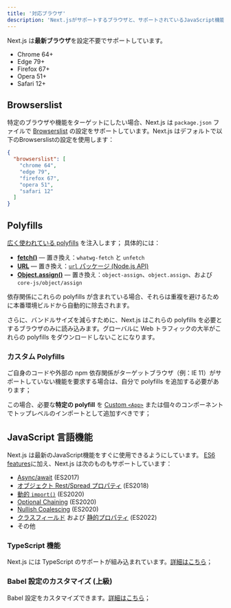 ```yaml
---
title: '対応ブラウザ'
description: 'Next.jsがサポートするブラウザと、サポートされているJavaScript機能について。'
---
```


Next.js は**最新ブラウザ**を設定不要でサポートしています。

- Chrome 64+
- Edge 79+
- Firefox 67+
- Opera 51+
- Safari 12+

## Browserslist

特定のブラウザや機能をターゲットにしたい場合、Next.js は `package.json` ファイルで [Browserslist](https://browsersl.ist) の設定をサポートしています。Next.js はデフォルトで以下のBrowserslistの設定を使用します：

```json title="package.json"
{
  "browserslist": [
    "chrome 64",
    "edge 79",
    "firefox 67",
    "opera 51",
    "safari 12"
  ]
}
```

## Polyfills

[広く使われている polyfills](https://github.com/vercel/next.js/blob/canary/packages/next-polyfill-nomodule/src/index.js) を注入します； 具体的には：

- [**fetch()**](https://developer.mozilla.org/docs/Web/API/Fetch_API) — 置き換え：`whatwg-fetch` と `unfetch`
- [**URL**](https://developer.mozilla.org/docs/Web/API/URL) — 置き換え：[`url` パッケージ (Node.js API)](https://nodejs.org/api/url.html)
- [**Object.assign()**](https://developer.mozilla.org/docs/Web/JavaScript/Reference/Global_Objects/Object/assign) — 置き換え：`object-assign`、`object.assign`、および `core-js/object/assign`

依存関係にこれらの polyfills が含まれている場合、それらは重複を避けるために本番環境ビルドから自動的に除去されます。

さらに、バンドルサイズを減らすために、Next.js はこれらの polyfills を必要とするブラウザのみに読み込みます。グローバルに Web トラフィックの大半がこれらの polyfills をダウンロードしないことになります。

### カスタム Polyfills

ご自身のコードや外部の npm 依存関係がターゲットブラウザ（例：IE 11）がサポートしていない機能を要求する場合は、自分で polyfills を追加する必要があります；

この場合、必要な**特定の polyfill** を [Custom `<App>`](/docs/pages/building-your-application/routing/custom-app) または個々のコンポーネントでトップレベルのインポートとして追加すべきです；

## JavaScript 言語機能

Next.js は最新のJavaScript機能をすぐに使用できるようにしています。 [ES6 features](https://github.com/lukehoban/es6features)に加え、Next.js は次のものもサポートしています：

- [Async/await](https://github.com/tc39/ecmascript-asyncawait) (ES2017)
- [オブジェクト Rest/Spread プロパティ](https://github.com/tc39/proposal-object-rest-spread) (ES2018)
- [動的 `import()`](https://github.com/tc39/proposal-dynamic-import) (ES2020)
- [Optional Chaining](https://github.com/tc39/proposal-optional-chaining) (ES2020)
- [Nullish Coalescing](https://github.com/tc39/proposal-nullish-coalescing) (ES2020)
- [クラスフィールド](https://github.com/tc39/proposal-class-fields) および [静的プロパティ](https://github.com/tc39/proposal-static-class-features) (ES2022)
- その他

### TypeScript 機能

Next.js には TypeScript のサポートが組み込まれています。[詳細はこちら](/docs/pages/building-your-application/configuring/typescript)；

### Babel 設定のカスタマイズ (上級)

Babel 設定をカスタマイズできます。[詳細はこちら](/docs/pages/building-your-application/configuring/babel)；